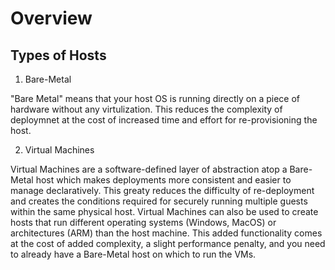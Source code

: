 # Overview

## Types of Hosts

1. Bare-Metal

"Bare Metal" means that your host OS is running directly on a piece of hardware without any
virtulization. This reduces the complexity of deploymnet at the cost of increased time and effort
for re-provisioning the host.

2. Virtual Machines

Virtual Machines are a software-defined layer of abstraction atop a Bare-Metal host which makes
deployments more consistent and easier to manage declaratively. This greaty reduces the difficulty
of re-deployment and creates the conditions required for securely running multiple guests within the
same physical host. Virtual Machines can also be used to create hosts that run different operating
systems (Windows, MacOS) or architectures (ARM) than the host machine. This added functionality
comes at the cost of added complexity, a slight performance penalty, and you need to already have a
Bare-Metal host on which to run the VMs.
